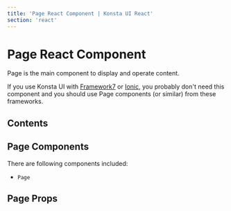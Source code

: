 ```yaml
---
title: 'Page React Component | Konsta UI React'
section: 'react'
---
```



# Page React Component

Page is the main component to display and operate content.

If you use Konsta UI with [Framework7](https://framework7.io) or [Ionic](https://ionicframework.com), you probably don't need this component and you should use Page components (or similar) from these frameworks.

## Contents

## Page Components

There are following components included:

- `Page`

## Page Props

<PageProps />
